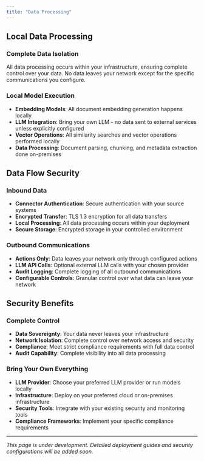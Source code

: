 ```yaml
---
title: "Data Processing"
---
```


## Local Data Processing

### Complete Data Isolation
All data processing occurs within your infrastructure, ensuring complete control over your data. No data leaves your network except for the specific communications you configure.

### Local Model Execution
- **Embedding Models**: All document embedding generation happens locally
- **LLM Integration**: Bring your own LLM - no data sent to external services unless explicitly configured
- **Vector Operations**: All similarity searches and vector operations performed locally
- **Data Processing**: Document parsing, chunking, and metadata extraction done on-premises

## Data Flow Security

### Inbound Data
- **Connector Authentication**: Secure authentication with your source systems
- **Encrypted Transfer**: TLS 1.3 encryption for all data transfers
- **Local Processing**: All data processing occurs within your deployment
- **Secure Storage**: Encrypted storage in your controlled environment

### Outbound Communications
- **Actions Only**: Data leaves your network only through configured actions
- **LLM API Calls**: Optional external LLM calls with your chosen provider
- **Audit Logging**: Complete logging of all outbound communications
- **Configurable Controls**: Granular control over what data can leave your network

## Security Benefits

### Complete Control
- **Data Sovereignty**: Your data never leaves your infrastructure
- **Network Isolation**: Complete control over network access and security
- **Compliance**: Meet strict compliance requirements with full data control
- **Audit Capability**: Complete visibility into all data processing

### Bring Your Own Everything
- **LLM Provider**: Choose your preferred LLM provider or run models locally
- **Infrastructure**: Deploy on your preferred cloud or on-premises infrastructure
- **Security Tools**: Integrate with your existing security and monitoring tools
- **Compliance Frameworks**: Implement your specific compliance requirements

---

*This page is under development. Detailed deployment guides and security configurations will be added soon.* 